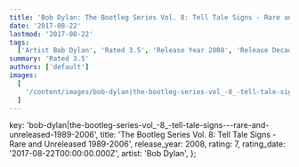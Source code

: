 ```yaml
---
title: 'Bob Dylan: The Bootleg Series Vol. 8: Tell Tale Signs - Rare and Unreleased 1989-2006 (2008)'
date: '2017-08-22'
lastmod: '2017-08-22'
tags:
  ['Artist Bob Dylan', 'Rated 3.5', 'Release Year 2008', 'Release Decade 2000']
summary: 'Rated 3.5'
authors: ['default']
images:
  [
    '/content/images/bob-dylan|the-bootleg-series-vol_-8_-tell-tale-signs---rare-and-unreleased-1989-2006.jpg',
  ]
---
```


  key: 'bob-dylan|the-bootleg-series-vol_-8_-tell-tale-signs---rare-and-unreleased-1989-2006',
  title:
    'The Bootleg Series Vol. 8: Tell Tale Signs - Rare and Unreleased 1989-2006',
  release_year: 2008,
  rating: 7,
  rating_date: '2017-08-22T00:00:00.000Z',
  artist: 'Bob Dylan',
};

<MusicRating data={data} />
